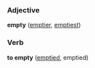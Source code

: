 ===Adjective===
'''empty''' ([[emptier]], [[emptiest]])

===Verb===
'''to empty''' ([[emptied]], emptied)